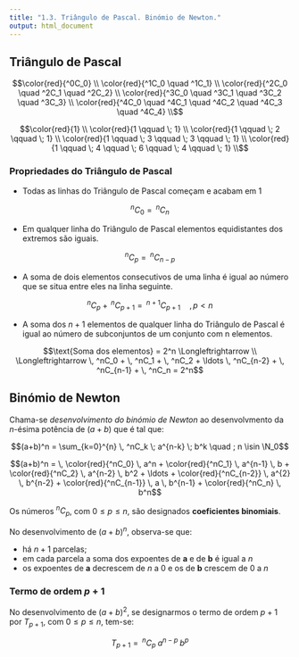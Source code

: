 ```yaml
---
title: "1.3. Triângulo de Pascal. Binómio de Newton."
output: html_document
---
```


## Triângulo de Pascal

$$\color{red}{^0C_0} \\
\color{red}{^1C_0 \quad ^1C_1} \\
\color{red}{^2C_0 \quad ^2C_1 \quad ^2C_2} \\
\color{red}{^3C_0 \quad ^3C_1 \quad ^3C_2 \quad ^3C_3} \\
\color{red}{^4C_0 \quad ^4C_1 \quad ^4C_2 \quad ^4C_3 \quad ^4C_4} \\$$

$$\color{red}{1} \\
\color{red}{1 \qquad \; 1} \\
\color{red}{1 \qquad \; 2 \qquad \; 1} \\
\color{red}{1 \qquad \; 3 \qquad \; 3 \qquad \; 1} \\
\color{red}{1 \qquad \; 4 \qquad \; 6 \qquad \; 4 \qquad \; 1} \\$$

### Propriedades do Triângulo de Pascal

* Todas as linhas do Triângulo de Pascal começam e acabam em 1

$$^nC_0 = \, ^nC_n$$

* Em qualquer linha do Triângulo de Pascal elementos equidistantes dos extremos são iguais.

$$^nC_p = \, ^nC_{n-p}$$

* A soma de dois elementos consecutivos de uma linha é igual ao número que se situa entre eles na linha seguinte.

$$^nC_p + \, ^nC_{p+1} = \, ^{n+1}C_{p+1} \quad , p \lt n$$

* A soma dos $n + 1$ elementos de qualquer linha do Triângulo de Pascal é igual ao número de subconjuntos de um conjunto com n elementos.

$$\text{Soma dos elementos} = 2^n \Longleftrightarrow \\
\Longleftrightarrow \, ^nC_0 + \, ^nC_1 + \, ^nC_2 + \ldots \, ^nC_{n-2} + \, ^nC_{n-1} + \, ^nC_n = 2^n$$

## Binómio de Newton

Chama-se *desenvolvimento do binómio de Newton* ao desenvolvmento da *n*-ésima potência de $(a+b)$ que é tal que:

$$(a+b)^n = \sum_{k=0}^{n} \, ^nC_k \; a^{n-k} \; b^k \quad ; n \isin \N_0$$

$$(a+b)^n = \, \color{red}{^nC_0} \, a^n + \color{red}{^nC_1} \, a^{n-1} \, b + \color{red}{^nC_2} \, a^{n-2} \, b^2 + \ldots + \color{red}{^nC_{n-2}} \, a^{2} \, b^{n-2} + \color{red}{^nC_{n-1}} \, a \, b^{n-1} + \color{red}{^nC_n} \, b^n$$

Os números $^nC_p$, com $0 \leqslant p \leqslant n$, são designados **coeficientes binomiais**.

No desenvolvimento de $(a+b)^n$, observa-se que:

* há $n+1$ parcelas;
* em cada parcela a soma dos expoentes de $\pmb a$ e de $\pmb b$ é igual a $n$
* os expoentes de $\pmb a$ decrescem de $n$ a $0$ e os de $\pmb b$ crescem de $0$ a $n$

### Termo de ordem $p+1$

No desenvolvimento de $(a+b)^2$, se designarmos o termo de ordem $p+1$ por $T_{p+1}$, com $0 \leqslant p \leqslant n$, tem-se:

$$T_{p+1} = \, ^nC_p \; a^{n-p} \; b^p$$